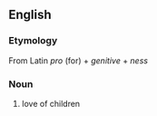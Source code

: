==English==
===Etymology===
From Latin ''pro'' (for) + ''genitive'' + ''ness''

===Noun===
#love of children